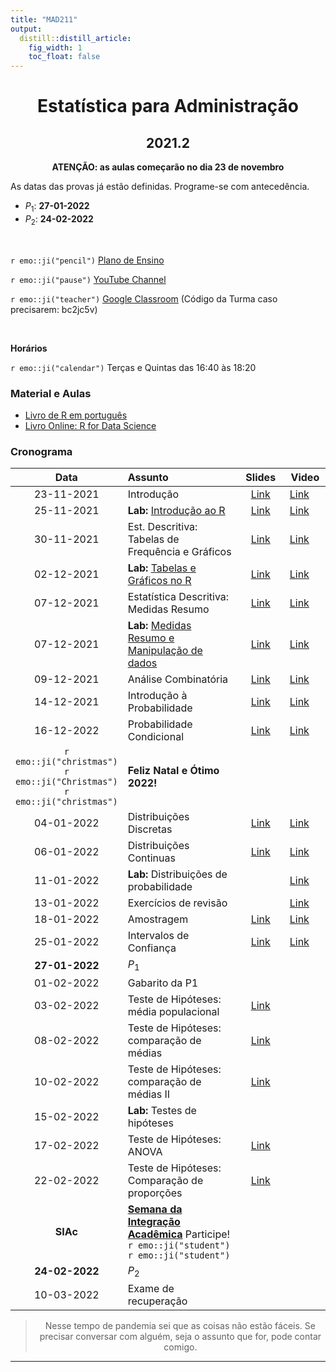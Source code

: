 ```yaml
---
title: "MAD211"
output:
  distill::distill_article: 
    fig_width: 1
    toc_float: false  
---
```


<center>

# Estatística para Administração

## 2021.2

**ATENÇÃO: as aulas começarão no dia 23 de novembro**

</center>

As datas das provas já estão definidas. Programe-se com antecedência. 

- $P_1$: **27-01-2022**
- $P_2$: **24-02-2022** 

</br>

`r emo::ji("pencil")` [Plano de Ensino](2021-2/Plano_MAD211_2021-2.pdf) 

`r emo::ji("pause")` [YouTube Channel](https://www.youtube.com/playlist?list=PLrqJCLOY0EkDc3zIhA0-Lk-M12FnReWwa) 

`r emo::ji("teacher")` [Google Classroom](https://classroom.google.com/c/NDI5NTM4Njk3ODg1?cjc=bc2jc5v)  (Código da Turma caso precisarem: bc2jc5v)

</br>

**Horários**    

`r emo::ji("calendar")` Terças e Quintas das 16:40 às 18:20 


### **Material e Aulas**

- [Livro de R em português](http://leg.ufpr.br/Rpira/Rpira.pdf) 
- [Livro Online: R for Data Science](https://r4ds.had.co.nz) 


### **Cronograma**


| Data  | Assunto                | Slides      | Video |
|:-----:|:-----------------------|:----------:|--------|
| 23-11-2021     | Introdução  | [Link](2021-2/MAD211_Aula01.pdf) | [Link](https://youtu.be/Kw9vC_yU4qU) | 
| 25-11-2021     | **Lab:** [Introdução ao R](https://ctruciosm.github.io/ACA-228/LabR_01)  | [Link](2021-2/LabR_01.pdf)  | [Link](https://youtu.be/5SMJsKamuSQ) | 
| 30-11-2021      | Est. Descritiva: Tabelas de Frequência e Gráficos   | [Link](2021-2/MAD211_Aula03.pdf) | [Link](https://youtu.be/W45bVRU6gF0) | 
| 02-12-2021      | **Lab:** [Tabelas e Gráficos no R](https://ctruciosm.github.io/ACA-228/LabR_02) | [Link](2021-2/LabR_02.pdf)  | [Link](https://youtu.be/s-pcmRTyZFk) |
| 07-12-2021      | Estatística Descritiva: Medidas Resumo  | [Link](2021-2/MAD211_Aula05.pdf)  | [Link](https://www.youtube.com/watch?v=rDfQ28ZVFiA&list=PLrqJCLOY0EkCcJCy9qRHgygfH_Dy14bho&index=5)  | 
| 07-12-2021      | **Lab:** [Medidas Resumo e Manipulação de dados](https://ctruciosm.github.io/ACA-228/LabR_04) | [Link](2021-2/LabR_04.pdf)  | [Link](https://www.youtube.com/watch?v=KjjDLw0o_Rg&list=PLrqJCLOY0EkCcJCy9qRHgygfH_Dy14bho&index=6) | 
| 09-12-2021      | Análise Combinatória   | [Link](2021-2/MAD211_Aula07.pdf)  | [Link](https://youtu.be/92r6xprL1D4) | 
| 14-12-2021      | Introdução à Probabilidade  | [Link](2021-2/MAD211_Aula08.pdf)  | [Link](https://www.youtube.com/watch?v=PWtN_tLdrQ8&list=PLrqJCLOY0EkDsfP4n9UD91-Gh1cMjceRP&index=8)  | 
| 16-12-2022      | Probabilidade Condicional   | [Link](2021-2/MAD211_Aula09.pdf)  | [Link](https://youtu.be/r_1xJvrlAkI)  |
| `r emo::ji("christmas")` `r emo::ji("Christmas")` `r emo::ji("christmas")`   |    **Feliz Natal e Ótimo 2022!**     |  |  | 
| 04-01-2022      | Distribuições Discretas   |[Link](2021-2/MAD211_Aula10.pdf)  |  [Link](https://youtu.be/XWofjlFzilQ)| 
| 06-01-2022      | Distribuições Continuas | [Link](2021-2/MAD211_Aula11.pdf) | [Link](https://youtu.be/izrsmOQQzY0)  | 
| 11-01-2022      | **Lab:** Distribuições de probabilidade  |  | [Link](https://www.youtube.com/watch?v=2B4lkkOiIj0&list=PLrqJCLOY0EkCcJCy9qRHgygfH_Dy14bho&index=11)  | 
| 13-01-2022      | Exercícios de revisão |  | [Link](https://youtu.be/BJMeehoOmak)  | 
| 18-01-2022      | Amostragem | [Link](2021-2/MAD211_Aula12.pdf) | [Link](https://www.youtube.com/watch?v=bfnpRb7V8yc&list=PLrqJCLOY0EkCcJCy9qRHgygfH_Dy14bho&index=13) | 
| 25-01-2022      | Intervalos de Confiança | [Link](2021-2/MAD211_Aula13.pdf)  | [Link](https://www.youtube.com/watch?v=8fxiP6UqVr4&list=PLrqJCLOY0EkCcJCy9qRHgygfH_Dy14bho&index=14) | 
| **27-01-2022**  | $P_1$  |  |   | 
| 01-02-2022      | Gabarito da P1 |  |   |
| 03-02-2022     | Teste de Hipóteses: média populacional  | [Link](2021-2/MAD211_Aula14.pdf) |  | 
| 08-02-2022     | Teste de Hipóteses: comparação de médias   | [Link](2021-2/MAD211_Aula15.pdf) |  | 
| 10-02-2022       | Teste de Hipóteses: comparação de médias II  | [Link](2021-2/MAD211_Aula15.pdf)  | | 
| 15-02-2022      | **Lab:** Testes de hipóteses |  |   | 
| 17-02-2022     | Teste de Hipóteses: ANOVA   | [Link](2021-2/MAD211_Aula16.pdf)  |   | 
| 22-02-2022      | Teste de Hipóteses: Comparação de proporções |  [Link](2021-2/MAD211_Aula17.pdf)   |  |
| **SIAc**     | [**Semana da Integração Acadêmica**](https://siac.ufrj.br) Participe! `r emo::ji("student")`  `r emo::ji("student")` |   |  | 
| **24-02-2022**      | $P_2$  |  |   | 
| 10-03-2022      | Exame de recuperação |  |   | 



<center>

> Nesse tempo de pandemia sei que as coisas não estão fáceis. Se precisar conversar com alguém, seja o assunto que for,  pode contar comigo. 

</center>



---- 